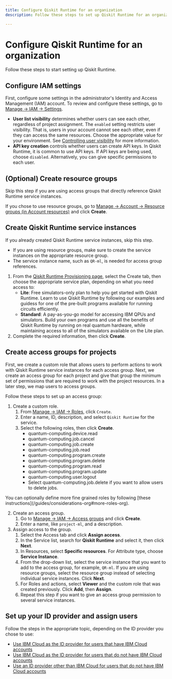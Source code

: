 ```yaml
---
title: Configure Qiskit Runtime for an organization
description: Follow these steps to set up Qiskit Runtime for an organization.

---
```


# Configure Qiskit Runtime for an organization

Follow these steps to start setting up Qiskit Runtime.

## Configure IAM settings

First, configure some settings in the administrator's Identity and Access Management (IAM) account. To review and configure these settings, go to [Manage → IAM → Settings](https://cloud.ibm.com/iam/settings).

* **User list visibility** determines whether users can see each other, regardless of project assignment. The `enabled` setting restricts user visibility. That is, users in your account cannot see each other, even if they can access the same resources. Choose the appropriate value for your environment. See [Controlling user visibility](/docs/account?topic=account-iam-user-setting) for more information.
* **API key creation** controls whether users can create API keys. In Qiskit Runtime, it is common to use API keys. If API keys are being used, choose `disabled`. Alternatively, you can give specific permissions to each user.

## (Optional) Create resource groups

Skip this step if you are using access groups that directly reference Qiskit Runtime service instances.

If you chose to use resource groups, go to [Manage → Account → Resource groups (in Account resources)](https://cloud.ibm.com/account/resource-groups) and click **Create**.

## Create Qiskit Runtime service instances

If you already created Qiskit Runtime service instances, skip this step.

* If you are using resource groups, make sure to create the service instances on the appropriate resource group.
* The service instance name, such as `QR-ml`, is needed for access group references.

1. From the [Qiskit Runtime Provisioning page](/catalog/services/quantum-computing), select the Create tab, then choose the appropriate service plan, depending on what you need access to:
   * **Lite**: Free simulators-only plan to help you get started with Qiskit Runtime. Learn to use Qiskit Runtime by following our examples and guidess for one of the pre-built programs available for running circuits efficiently.
   * **Standard**: A pay-as-you-go model for accessing IBM QPUs and simulators. Build your own programs and use all the benefits of Qiskit Runtime by running on real quantum hardware, while maintaining access to all of the simulators available on the Lite plan.
1. Complete the required information, then click **Create**.

## Create access groups for projects

First, we create a custom role that allows users to perform actions to work with Qiskit Runtime service instances for each access group. Next, we create an access group for each project and give that group the minimum set of permissions that are required to work with the project resources. In a later step, we map users to access groups.

Follow these steps to set up an access group:

1. Create a custom role.
   1. From [Manage → IAM → Roles](https://cloud.ibm.com/iam/roles), click `Create`.
   2. Enter a name, ID, description, and select `Qiskit Runtime` for the service.
   3. Select the following roles, then click **Create**.
      * quantum-computing.device.read
      * quantum-computing.job.cancel
      * quantum-computing.job.create
      * quantum-computing.job.read
      * quantum-computing.program.create
      * quantum-computing.program.delete
      * quantum-computing.program.read
      * quantum-computing.program.update
      * quantum-computing.user.logout
      * Select quantum-computing.job.delete if you want to allow users to delete jobs.

<Admonition type="note">
You can optionally define more fine grained roles by following [these instructions](/guides/considerations-org#more-roles-org).
</Admonition>

2. Create an access group.
   1. Go to [Manage → IAM → Access groups](https://cloud.ibm.com/iam/groups) and click **Create**.
   2. Enter a name, like `project-ml`, and a description.
3. Assign access to the group.
   1. Select the Access tab and click **Assign access**.
   2. In the Service list, search for **Qiskit Runtime** and select it, then click **Next**.
   3. In Resources, select **Specific resources**. For Attribute type, choose **Service Instance**.
   4. From the drop-down list, select the service instance that you want to add to the access group, for example, `QR-ml`. If you are using resource groups, select the resource group instead of selecting individual service instances. Click **Next**.
   5. For Roles and actions, select **Viewer** and the custom role that was created previously. Click **Add**, then **Assign**.
   6. Repeat this step if you want to give an access group permission to several service instances.

## Set up your ID provider and assign users

Follow the steps in the appropriate topic, depending on the ID provider you chose to use:

* [Use IBM Cloud as the ID provider for users that have IBM Cloud accounts](/docs/quantum-computing?topic=quantum-computing-cloud-provider-org)
* [Use IBM Cloud as the ID provider for users that do not have IBM Cloud accounts](/docs/quantum-computing?topic=quantum-computing-appid-cloud-org)
* [Use an ID provider other than IBM Cloud for users that do not have IBM Cloud accounts](/docs/quantum-computing?topic=quantum-computing-appid-org)
